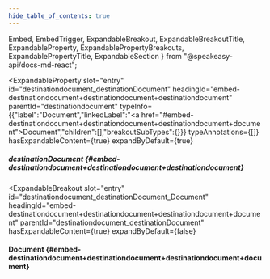 ```yaml
---
hide_table_of_contents: true
---
```

  Embed,
  EmbedTrigger,
  ExpandableBreakout,
  ExpandableBreakoutTitle,
  ExpandableProperty,
  ExpandablePropertyBreakouts,
  ExpandablePropertyTitle,
  ExpandableSection
} from "@speakeasy-api/docs-md-react";

<ExpandableSection>

<ExpandableProperty
  slot="entry"
  id="destinationdocument_destinationDocument"
  headingId="embed-destinationdocument+destinationdocument+destinationdocument"
  parentId="destinationdocument"
  typeInfo={{"label":"Document","linkedLabel":"<a href=\"#embed-destinationdocument+destinationdocument+destinationdocument+document\">Document</a>","children":[],"breakoutSubTypes":{}}}
  typeAnnotations={[]}
  hasExpandableContent={true}
  expandByDefault={true}
>

<ExpandablePropertyTitle slot="title">

##### destinationDocument \{#embed-destinationdocument+destinationdocument+destinationdocument\}

</ExpandablePropertyTitle>

<ExpandablePropertyBreakouts slot="breakouts">

<ExpandableBreakout
  slot="entry"
  id="destinationdocument_destinationDocument_Document"
  headingId="embed-destinationdocument+destinationdocument+destinationdocument+document"
  parentId="destinationdocument_destinationDocument"
  hasExpandableContent={true}
  expandByDefault={false}
>

<ExpandableBreakoutTitle slot="title">

#### Document \{#embed-destinationdocument+destinationdocument+destinationdocument+document\}

</ExpandableBreakoutTitle>

<Embed slot="embed">

<EmbedTrigger slot="trigger" embedTitle="Document" triggerText="View Document details">

<Embeddocument />

</EmbedTrigger>

</Embed>

</ExpandableBreakout>

</ExpandablePropertyBreakouts>

</ExpandableProperty>

</ExpandableSection>